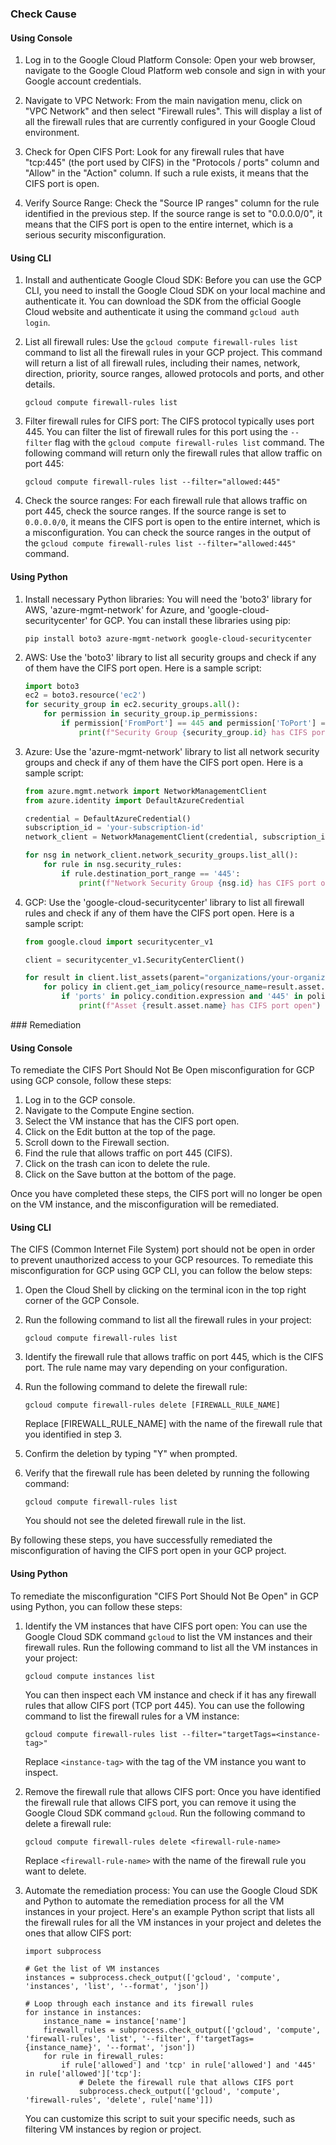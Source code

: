 

<Tabs><Tab title='Cause'>
### Check Cause

#### Using Console

1. Log in to the Google Cloud Platform Console: Open your web browser, navigate to the Google Cloud Platform web console and sign in with your Google account credentials.

2. Navigate to VPC Network: From the main navigation menu, click on "VPC Network" and then select "Firewall rules". This will display a list of all the firewall rules that are currently configured in your Google Cloud environment.

3. Check for Open CIFS Port: Look for any firewall rules that have "tcp:445" (the port used by CIFS) in the "Protocols / ports" column and "Allow" in the "Action" column. If such a rule exists, it means that the CIFS port is open.

4. Verify Source Range: Check the "Source IP ranges" column for the rule identified in the previous step. If the source range is set to "0.0.0.0/0", it means that the CIFS port is open to the entire internet, which is a serious security misconfiguration.

#### Using CLI

1. Install and authenticate Google Cloud SDK: Before you can use the GCP CLI, you need to install the Google Cloud SDK on your local machine and authenticate it. You can download the SDK from the official Google Cloud website and authenticate it using the command `gcloud auth login`.

2. List all firewall rules: Use the `gcloud compute firewall-rules list` command to list all the firewall rules in your GCP project. This command will return a list of all firewall rules, including their names, network, direction, priority, source ranges, allowed protocols and ports, and other details.

   ```
   gcloud compute firewall-rules list
   ```

3. Filter firewall rules for CIFS port: The CIFS protocol typically uses port 445. You can filter the list of firewall rules for this port using the `--filter` flag with the `gcloud compute firewall-rules list` command. The following command will return only the firewall rules that allow traffic on port 445:

   ```
   gcloud compute firewall-rules list --filter="allowed:445"
   ```

4. Check the source ranges: For each firewall rule that allows traffic on port 445, check the source ranges. If the source range is set to `0.0.0.0/0`, it means the CIFS port is open to the entire internet, which is a misconfiguration. You can check the source ranges in the output of the `gcloud compute firewall-rules list --filter="allowed:445"` command.

#### Using Python

1. Install necessary Python libraries:
   You will need the 'boto3' library for AWS, 'azure-mgmt-network' for Azure, and 'google-cloud-securitycenter' for GCP. You can install these libraries using pip:
   ```
   pip install boto3 azure-mgmt-network google-cloud-securitycenter
   ```
2. AWS:
   Use the 'boto3' library to list all security groups and check if any of them have the CIFS port open. Here is a sample script:
   ```python
   import boto3
   ec2 = boto3.resource('ec2')
   for security_group in ec2.security_groups.all():
       for permission in security_group.ip_permissions:
           if permission['FromPort'] == 445 and permission['ToPort'] == 445:
               print(f"Security Group {security_group.id} has CIFS port open")
   ```
3. Azure:
   Use the 'azure-mgmt-network' library to list all network security groups and check if any of them have the CIFS port open. Here is a sample script:
   ```python
   from azure.mgmt.network import NetworkManagementClient
   from azure.identity import DefaultAzureCredential

   credential = DefaultAzureCredential()
   subscription_id = 'your-subscription-id'
   network_client = NetworkManagementClient(credential, subscription_id)

   for nsg in network_client.network_security_groups.list_all():
       for rule in nsg.security_rules:
           if rule.destination_port_range == '445':
               print(f"Network Security Group {nsg.id} has CIFS port open")
   ```
4. GCP:
   Use the 'google-cloud-securitycenter' library to list all firewall rules and check if any of them have the CIFS port open. Here is a sample script:
   ```python
   from google.cloud import securitycenter_v1

   client = securitycenter_v1.SecurityCenterClient()

   for result in client.list_assets(parent="organizations/your-organization-id"):
       for policy in client.get_iam_policy(resource_name=result.asset.name).bindings:
           if 'ports' in policy.condition.expression and '445' in policy.condition.expression:
               print(f"Asset {result.asset.name} has CIFS port open")
   ```

</Tab>

<Tab title='Remediation'>
### Remediation

#### Using Console

To remediate the CIFS Port Should Not Be Open misconfiguration for GCP using GCP console, follow these steps:

1. Log in to the GCP console.
2. Navigate to the Compute Engine section.
3. Select the VM instance that has the CIFS port open.
4. Click on the Edit button at the top of the page.
5. Scroll down to the Firewall section.
6. Find the rule that allows traffic on port 445 (CIFS).
7. Click on the trash can icon to delete the rule.
8. Click on the Save button at the bottom of the page.

Once you have completed these steps, the CIFS port will no longer be open on the VM instance, and the misconfiguration will be remediated.

#### Using CLI

The CIFS (Common Internet File System) port should not be open in order to prevent unauthorized access to your GCP resources. To remediate this misconfiguration for GCP using GCP CLI, you can follow the below steps:

1. Open the Cloud Shell by clicking on the terminal icon in the top right corner of the GCP Console.
2. Run the following command to list all the firewall rules in your project:

   ```
   gcloud compute firewall-rules list
   ```

3. Identify the firewall rule that allows traffic on port 445, which is the CIFS port. The rule name may vary depending on your configuration.
4. Run the following command to delete the firewall rule:

   ```
   gcloud compute firewall-rules delete [FIREWALL_RULE_NAME]
   ```

   Replace [FIREWALL_RULE_NAME] with the name of the firewall rule that you identified in step 3.

5. Confirm the deletion by typing "Y" when prompted.
6. Verify that the firewall rule has been deleted by running the following command:

   ```
   gcloud compute firewall-rules list
   ```

   You should not see the deleted firewall rule in the list.

By following these steps, you have successfully remediated the misconfiguration of having the CIFS port open in your GCP project.

#### Using Python

To remediate the misconfiguration "CIFS Port Should Not Be Open" in GCP using Python, you can follow these steps:

1. Identify the VM instances that have CIFS port open: You can use the Google Cloud SDK command `gcloud` to list the VM instances and their firewall rules. Run the following command to list all the VM instances in your project:

   ```
   gcloud compute instances list
   ```

   You can then inspect each VM instance and check if it has any firewall rules that allow CIFS port (TCP port 445). You can use the following command to list the firewall rules for a VM instance:

   ```
   gcloud compute firewall-rules list --filter="targetTags=<instance-tag>"
   ```

   Replace `<instance-tag>` with the tag of the VM instance you want to inspect.

2. Remove the firewall rule that allows CIFS port: Once you have identified the firewall rule that allows CIFS port, you can remove it using the Google Cloud SDK command `gcloud`. Run the following command to delete a firewall rule:

   ```
   gcloud compute firewall-rules delete <firewall-rule-name>
   ```

   Replace `<firewall-rule-name>` with the name of the firewall rule you want to delete.

3. Automate the remediation process: You can use the Google Cloud SDK and Python to automate the remediation process for all the VM instances in your project. Here's an example Python script that lists all the firewall rules for all the VM instances in your project and deletes the ones that allow CIFS port:

   ```
   import subprocess

   # Get the list of VM instances
   instances = subprocess.check_output(['gcloud', 'compute', 'instances', 'list', '--format', 'json'])

   # Loop through each instance and its firewall rules
   for instance in instances:
       instance_name = instance['name']
       firewall_rules = subprocess.check_output(['gcloud', 'compute', 'firewall-rules', 'list', '--filter', f'targetTags={instance_name}', '--format', 'json'])
       for rule in firewall_rules:
           if rule['allowed'] and 'tcp' in rule['allowed'] and '445' in rule['allowed']['tcp']:
               # Delete the firewall rule that allows CIFS port
               subprocess.check_output(['gcloud', 'compute', 'firewall-rules', 'delete', rule['name']])
   ```

   You can customize this script to suit your specific needs, such as filtering VM instances by region or project.


</Tab>
</Tabs>